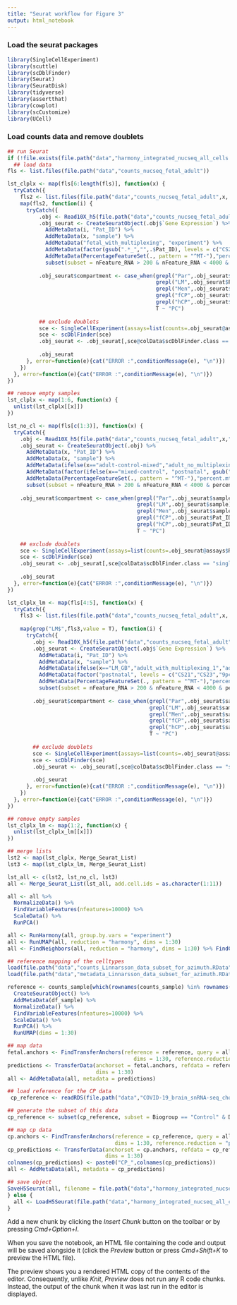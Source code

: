 ```yaml
---
title: "Seurat workflow for Figure 3"
output: html_notebook
---
```


### Load the seurat packages
```r
library(SingleCellExperiment)
library(scuttle)
library(scDblFinder)
library(Seurat)
library(SeuratDisk)
library(tidyverse)
library(assertthat)
library(cowplot)
library(scCustomize)
library(UCell)
```
### Load counts data and remove doublets
```r
## run Seurat
if (!file.exists(file.path("data","harmony_integrated_nucseq_all_cells.H5Seurat"))) {
  ## load data
fls <- list.files(file.path("data","counts_nucseq_fetal_adult"))

lst_clplx <- map(fls[6:length(fls)], function(x) {
  tryCatch({
    fls2 <- list.files(file.path("data","counts_nucseq_fetal_adult",x, "outs","per_sample_outs"))
    map(fls2, function(i) {
      tryCatch({
          .obj <- Read10X_h5(file.path("data","counts_nucseq_fetal_adult",x, "outs","per_sample_outs",i,"count","sample_filtered_feature_bc_matrix.h5"))
          .obj_seurat <- CreateSeuratObject(.obj$`Gene Expression`) %>% 
            AddMetaData(i, "Pat_ID") %>% 
            AddMetaData(x, "sample") %>% 
            AddMetaData("fetal_with_multiplexing", "experiment") %>% 
            AddMetaData(factor(gsub(".*_","",.$Pat_ID), levels = c("CS21","CS23","9pcw","11pcw","12pcw","13pcw","14pcw","15pcw","17pcw","19pcw","20pcw","23pcw","postnatal")), "timepoint") %>% 
            AddMetaData(PercentageFeatureSet(., pattern = "^MT-"),"percent.mt") %>% 
            subset(subset = nFeature_RNA > 200 & nFeature_RNA < 4000 & percent.mt < 20)
          
          .obj_seurat$compartment <- case_when(grepl("Par",.obj_seurat$Pat_ID) ~ "PC",
                                               grepl("LM",.obj_seurat$Pat_ID) ~ "LM",
                                               grepl("Men",.obj_seurat$Pat_ID) ~ "LM",
                                               grepl("fCP",.obj_seurat$Pat_ID) ~ "frontal_brain_CP",
                                               grepl("hCP",.obj_seurat$Pat_ID) ~ "hindbrain_CP",
                                               T ~ "PC")
          
          ## exclude doublets
          sce <- SingleCellExperiment(assays=list(counts=.obj_seurat@assays$RNA@counts))
          sce <- scDblFinder(sce)
          .obj_seurat <- .obj_seurat[,sce@colData$scDblFinder.class == "singlet"]
          
          .obj_seurat
      }, error=function(e){cat("ERROR :",conditionMessage(e), "\n")})
    })
  }, error=function(e){cat("ERROR :",conditionMessage(e), "\n")})
})

## remove empty samples
lst_clplx <- map(1:6, function(x) {
  unlist(lst_clplx[[x]])
})

lst_no_cl <- map(fls[c(1:3)], function(x) {
  tryCatch({
    .obj <- Read10X_h5(file.path("data","counts_nucseq_fetal_adult",x,"outs","filtered_feature_bc_matrix.h5"))
    .obj_seurat <- CreateSeuratObject(.obj) %>% 
      AddMetaData(x, "Pat_ID") %>% 
      AddMetaData(x, "sample") %>% 
      AddMetaData(ifelse(x=="adult-control-mixed","adult_no_multiplexing","fetal_no_multiplexing"), "experiment") %>% 
      AddMetaData(factor(ifelse(x=="mixed-control", "postnatal", gsub(".*_","",.$Pat_ID)), levels = c("CS21","CS23","9pcw","11pcw","12pcw","13pcw","14pcw","15pcw","17pcw","19pcw","20pcw","23pcw","postnatal")), "timepoint") %>% 
      AddMetaData(PercentageFeatureSet(., pattern = "^MT-"),"percent.mt") %>% 
      subset(subset = nFeature_RNA > 200 & nFeature_RNA < 4000 & percent.mt < 20)
    
    .obj_seurat$compartment <- case_when(grepl("Par",.obj_seurat$sample) ~ "PC",
                                         grepl("LM",.obj_seurat$sample) ~ "LM",
                                         grepl("Men",.obj_seurat$sample) ~ "LM",
                                         grepl("fCP",.obj_seurat$Pat_ID) ~ "frontal_brain_CP",
                                         grepl("hCP",.obj_seurat$Pat_ID) ~ "hindbrain_CP",
                                         T ~ "PC")
    
    ## exclude doublets
    sce <- SingleCellExperiment(assays=list(counts=.obj_seurat@assays$RNA@counts))
    sce <- scDblFinder(sce)
    .obj_seurat <- .obj_seurat[,sce@colData$scDblFinder.class == "singlet"]
    
    .obj_seurat
  }, error=function(e){cat("ERROR :",conditionMessage(e), "\n")})
})

lst_clplx_lm <- map(fls[4:5], function(x) {
  tryCatch({
    fls3 <- list.files(file.path("data","counts_nucseq_fetal_adult",x, "outs","per_sample_outs"))
    
    map(grep("LM$",fls3,value = T), function(i) {
      tryCatch({
        .obj <- Read10X_h5(file.path("data","counts_nucseq_fetal_adult",x, "outs","per_sample_outs",i,"count","sample_filtered_feature_bc_matrix.h5"))
        .obj_seurat <- CreateSeuratObject(.obj$`Gene Expression`) %>% 
          AddMetaData(i, "Pat_ID") %>% 
          AddMetaData(x, "sample") %>% 
          AddMetaData(ifelse(x=="LM_GB","adult_with_multiplexing_1","adult_with_multiplexing_2"), "experiment") %>% 
          AddMetaData(factor("postnatal", levels = c("CS21","CS23","9pcw","11pcw","12pcw","13pcw","14pcw","15pcw","17pcw","19pcw","20pcw","23pcw","postnatal")), "timepoint") %>% 
          AddMetaData(PercentageFeatureSet(., pattern = "^MT-"),"percent.mt") %>% 
          subset(subset = nFeature_RNA > 200 & nFeature_RNA < 4000 & percent.mt < 20)
        
        .obj_seurat$compartment <- case_when(grepl("Par",.obj_seurat$sample) ~ "PC",
                                             grepl("LM",.obj_seurat$sample) ~ "LM",
                                             grepl("Men",.obj_seurat$sample) ~ "LM",
                                             grepl("fCP",.obj_seurat$sample) ~ "frontal_brain_CP",
                                             grepl("hCP",.obj_seurat$sample) ~ "hindbrain_CP",
                                             T ~ "PC")
        
        ## exclude doublets
        sce <- SingleCellExperiment(assays=list(counts=.obj_seurat@assays$RNA@counts))
        sce <- scDblFinder(sce)
        .obj_seurat <- .obj_seurat[,sce@colData$scDblFinder.class == "singlet"]
        
        .obj_seurat
      }, error=function(e){cat("ERROR :",conditionMessage(e), "\n")})
    })
  }, error=function(e){cat("ERROR :",conditionMessage(e), "\n")})
})

## remove empty samples
lst_clplx_lm <- map(1:2, function(x) {
  unlist(lst_clplx_lm[[x]])
})

## merge lists
lst2 <- map(lst_clplx, Merge_Seurat_List)
lst3 <- map(lst_clplx_lm, Merge_Seurat_List)

lst_all <- c(lst2, lst_no_cl, lst3)
all <- Merge_Seurat_List(lst_all, add.cell.ids = as.character(1:11))

all <- all %>% 
  NormalizeData() %>% 
  FindVariableFeatures(nfeatures=10000) %>% 
  ScaleData() %>% 
  RunPCA()

all <- RunHarmony(all, group.by.vars = "experiment")
all <- RunUMAP(all, reduction = "harmony", dims = 1:30)
all <- FindNeighbors(all, reduction = "harmony", dims = 1:30) %>% FindClusters()

## reference mapping of the celltypes
load(file.path("data","counts_Linnarsson_data_subset_for_azimuth.RData"))
load(file.path("data","metadata_Linnarsson_data_subset_for_azimuth.RData"))

reference <- counts_sample[which(rownames(counts_sample) %in% rownames(all)),] %>% 
  CreateSeuratObject() %>% 
  AddMetaData(df_sample) %>% 
  NormalizeData() %>% 
  FindVariableFeatures(nfeatures=10000) %>% 
  ScaleData() %>% 
  RunPCA() %>% 
  RunUMAP(dims = 1:30)

## map data  
fetal.anchors <- FindTransferAnchors(reference = reference, query = all,
                                        dims = 1:30, reference.reduction = "pca")
predictions <- TransferData(anchorset = fetal.anchors, refdata = reference$celltype,
                            dims = 1:30)
all <- AddMetaData(all, metadata = predictions)

## load reference for the CP data
 cp_reference <- readRDS(file.path("data","COVID-19_brain_snRNA-seq_choroid_plexus_final_seurat_v3.2.3.rds")) ## downloaded from url: https://www.ncbi.nlm.nih.gov/geo/query/acc.cgi?acc=GSE159812 and placed in the data folder

## generate the subset of this data
cp_reference <- subset(cp_reference, subset = Biogroup == "Control" & Disease == "Non-viral")

## map cp data  
cp.anchors <- FindTransferAnchors(reference = cp_reference, query = all,
                                  dims = 1:30, reference.reduction = "pca")
cp_predictions <- TransferData(anchorset = cp.anchors, refdata = cp_reference$cellID2,
                               dims = 1:30)
colnames(cp_predictions) <- paste0("CP_",colnames(cp_predictions))
all <- AddMetaData(all, metadata = cp_predictions)

## save object
SaveH5Seurat(all, filename = file.path("data","harmony_integrated_nucseq_all_cells.H5Seurat"))
} else {
  all <- LoadH5Seurat(file.path("data","harmony_integrated_nucseq_all_cells.H5Seurat"))
}
```

Add a new chunk by clicking the *Insert Chunk* button on the toolbar or by pressing *Cmd+Option+I*.

When you save the notebook, an HTML file containing the code and output will be saved alongside it (click the *Preview* button or press *Cmd+Shift+K* to preview the HTML file). 

The preview shows you a rendered HTML copy of the contents of the editor. Consequently, unlike *Knit*, *Preview* does not run any R code chunks. Instead, the output of the chunk when it was last run in the editor is displayed.

